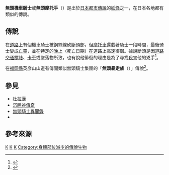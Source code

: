 '''無頭機車騎士'''或'''無頭摩托手'''（{{jpn|j=首なしライダー|hg=くびなしライダー|rm=Kubinashi Raida-}}）是出於[[日本|日本]][[都市傳說|都市傳說]]的[[妖怪|妖怪]]之一，在日本各地都有類似的傳說。

==傳說==
在[[道路|道路]]上有個機車騎士被鋼絲線砍斷頭部，但[[摩托車|摩托車]]還载著騎士一段時間，最後骑士變成[[亡靈|亡靈]]，並在特定的[[晚上|晚上]]（死亡日期）在道路上高速徘徊。據說斷頭是因[[道路交通標誌|道路交通標誌]]、[[卡車|卡車]]或墜落物所致，也有說他徘徊的理由是為了尋找[[殺害|殺害]]他的兇手<ref>{{Cite book<!--|和書-->|author=並木伸一郎|editor=講談社コミッククリエイト編|title=DISCOVER妖怪 日本妖怪大百科|year=2008|publisher=[[講談社|講談社]]|series=KODANSHA Official File Magazine|volume=VOL.10|isbn=978-4-06-370040-4|pages=13頁|chapter=都市伝説の現代妖怪ベスト10}}</ref>。

在[[福岡縣|福岡縣]]英彦山山道有傳聞類似無頭騎士集團的「'''無頭暴走族'''（{{lang|ja|首なし暴走族}}）」傳說<ref>{{Cite web|author=山口敏太郎|url=http://www.top.ne.jp/aliceweb/youkai/data/tosi/index.htm|title=現代妖怪図鑑 5) 首無し暴走族|work=[http://www.top.ne.jp/aliceweb/youkai/masukomi/index.htm 妖怪王マスコミ]|publisher=[http://www.top.ne.jp/aliceweb/youkai/ ホラーアリス妖怪王]（山口敏太郎公式サイト）|accessdate=2010-03-10|archive-date=2008-03-21|archive-url=https://web.archive.org/web/20080321114743/http://www.top.ne.jp/aliceweb/youkai/data/tosi/index.htm|dead-url=yes}}</ref>。

==參見==
*[[杜拉漢|杜拉漢]]
*[[沉睡谷傳奇|沉睡谷傳奇]]
*[[無頭騎士異聞錄|無頭騎士異聞錄]]
*{{link-en|无头骑马者|Headless Horseman}}

==參考來源==
{{reflist}}

[[Category:怪談|K]]
[[Category:摩托車文化|K]]
[[Category:都市傳說的妖怪|K]]
[[Category:身體部位減少的傳說生物|Category:身體部位減少的傳說生物]]